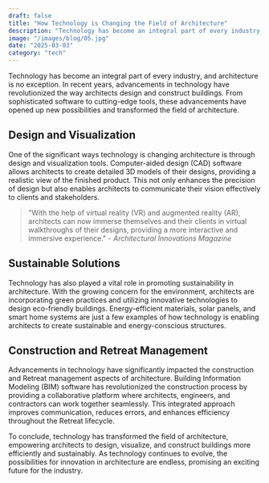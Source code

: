 ```yaml
---
draft: false
title: "How Technology is Changing the Field of Architecture"
description: "Technology has become an integral part of every industry, and architecture is no exception"
image: "/images/blog/05.jpg"
date: "2025-03-03"
category: "tech"
---
```


Technology has become an integral part of every industry, and architecture is no exception. In recent years, advancements in technology have revolutionized the way architects design and construct buildings. From sophisticated software to cutting-edge tools, these advancements have opened up new possibilities and transformed the field of architecture.

## **Design and Visualization**

One of the significant ways technology is changing architecture is through design and visualization tools. Computer-aided design (CAD) software allows architects to create detailed 3D models of their designs, providing a realistic view of the finished product. This not only enhances the precision of design but also enables architects to communicate their vision effectively to clients and stakeholders.

> "With the help of virtual reality (VR) and augmented reality (AR), architects can now immerse themselves and their clients in virtual walkthroughs of their designs, providing a more interactive and immersive experience." - *Architectural Innovations Magazine*

## **Sustainable Solutions**

Technology has also played a vital role in promoting sustainability in architecture. With the growing concern for the environment, architects are incorporating green practices and utilizing innovative technologies to design eco-friendly buildings. Energy-efficient materials, solar panels, and smart home systems are just a few examples of how technology is enabling architects to create sustainable and energy-conscious structures.

## **Construction and Retreat Management**

Advancements in technology have significantly impacted the construction and Retreat management aspects of architecture. Building Information Modeling (BIM) software has revolutionized the construction process by providing a collaborative platform where architects, engineers, and contractors can work together seamlessly. This integrated approach improves communication, reduces errors, and enhances efficiency throughout the Retreat lifecycle.

To conclude, technology has transformed the field of architecture, empowering architects to design, visualize, and construct buildings more efficiently and sustainably. As technology continues to evolve, the possibilities for innovation in architecture are endless, promising an exciting future for the industry.

